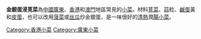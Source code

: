 {{Unreferenced|time=2019-03-30T11:51:59+00:00}}
'''金銀蛋浸莧菜'''為[[中國|中國]][[廣東|廣東]]、[[香港|香港]]和[[澳門|澳門]]地區常見的[[小菜|小菜]]。材料[[莧菜|莧菜]]、[[蒜|蒜]]粒、[[鹹蛋|鹹蛋]]黃和[[皮蛋|皮蛋]]，也可以改用[[菠菜|菠菜]]或[[丝瓜|丝瓜]]炒金銀蛋，是一味很好的[[清熱|清熱]]潤[[腸|腸]][[小菜|小菜]]。 

{{food-stub}}
[[Category:香港小菜|Category:香港小菜]]
[[Category:廣東小菜|Category:廣東小菜]]